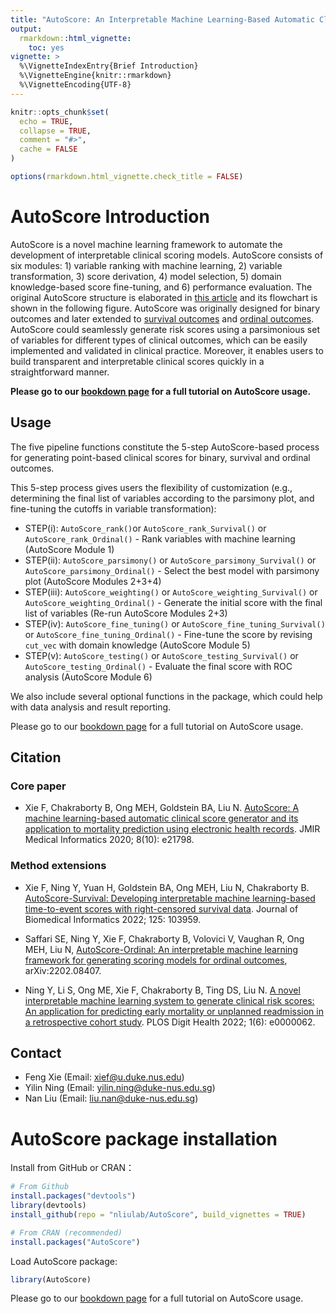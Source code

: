 ---
title: "AutoScore: An Interpretable Machine Learning-Based Automatic Clinical Score Generator"
output: 
  rmarkdown::html_vignette:
    toc: yes
vignette: >
  %\VignetteIndexEntry{Brief Introduction}
  %\VignetteEngine{knitr::rmarkdown}
  %\VignetteEncoding{UTF-8}
---

```{r, include = FALSE}
knitr::opts_chunk$set(
  echo = TRUE,
  collapse = TRUE,
  comment = "#>",
  cache = FALSE
)

options(rmarkdown.html_vignette.check_title = FALSE)
```

# AutoScore Introduction

AutoScore is a novel machine learning framework to automate the development of interpretable clinical scoring models. AutoScore consists of six modules: 1) variable ranking with machine learning, 2) variable transformation, 3) score derivation, 4) model selection, 5) domain knowledge-based score fine-tuning, and 6) performance evaluation. The original AutoScore structure is elaborated in [this article](http://dx.doi.org/10.2196/21798) and its flowchart is shown in the following figure. AutoScore was originally designed for binary outcomes and later extended to [survival outcomes](http://dx.doi.org/10.1016/j.jbi.2021.103959) and [ordinal outcomes](https://doi.org/10.48550/arxiv.2202.08407). AutoScore could seamlessly generate risk scores using a parsimonious set of variables for different types of clinical outcomes, which can be easily implemented and validated in clinical practice. Moreover, it enables users to build transparent and interpretable clinical scores quickly in a straightforward manner. 

**Please go to our [bookdown page](https://nliulab.github.io/AutoScore/) for a full tutorial on AutoScore usage.**

## Usage

The five pipeline functions constitute the 5-step AutoScore-based
process for generating point-based clinical scores for binary, survival
and ordinal outcomes.

This 5-step process gives users the flexibility of customization (e.g.,
determining the final list of variables according to the parsimony plot, and
fine-tuning the cutoffs in variable transformation):

-   STEP(i): `AutoScore_rank()`or `AutoScore_rank_Survival()` or
    `AutoScore_rank_Ordinal()` - Rank variables with machine learning
    (AutoScore Module 1)
-   STEP(ii): `AutoScore_parsimony()` or
    `AutoScore_parsimony_Survival()` or
    `AutoScore_parsimony_Ordinal()` - Select the best model with
    parsimony plot (AutoScore Modules 2+3+4)
-   STEP(iii): `AutoScore_weighting()` or
    `AutoScore_weighting_Survival()` or
    `AutoScore_weighting_Ordinal()` - Generate the initial score with
    the final list of variables (Re-run AutoScore Modules 2+3)
-   STEP(iv): `AutoScore_fine_tuning()` or
    `AutoScore_fine_tuning_Survival()` or
    `AutoScore_fine_tuning_Ordinal()` - Fine-tune the score by revising
    `cut_vec` with domain knowledge (AutoScore Module 5)
-   STEP(v): `AutoScore_testing()` or `AutoScore_testing_Survival()` or
    `AutoScore_testing_Ordinal()` - Evaluate the final score with ROC
    analysis (AutoScore Module 6)

We also include several optional functions in the package, which could
help with data analysis and result reporting.

Please go to our [bookdown page](https://nliulab.github.io/AutoScore/) for a full tutorial on AutoScore usage.

## Citation

### Core paper

* Xie F, Chakraborty B, Ong MEH, Goldstein BA, Liu N. [AutoScore: A machine learning-based automatic clinical score generator and its application to mortality prediction using electronic health records](http://dx.doi.org/10.2196/21798). JMIR Medical Informatics 2020; 8(10): e21798.

### Method extensions

* Xie F, Ning Y, Yuan H, Goldstein BA, Ong MEH, Liu N, Chakraborty B. [AutoScore-Survival: Developing interpretable machine learning-based time-to-event scores with right-censored survival data](http://dx.doi.org/10.1016/j.jbi.2021.103959). Journal of Biomedical Informatics 2022; 125: 103959.

* Saffari SE, Ning Y, Xie F, Chakraborty B, Volovici V, Vaughan R, Ong MEH, Liu N, [AutoScore-Ordinal: An interpretable machine learning framework for generating scoring models for ordinal outcomes](https://doi.org/10.48550/arxiv.2202.08407), arXiv:2202.08407.

* Ning Y, Li S, Ong ME, Xie F, Chakraborty B, Ting DS, Liu N. [A novel interpretable machine learning system to generate clinical risk scores: An application for predicting early mortality or unplanned readmission in a retrospective cohort study](https://doi.org/10.1371/journal.pdig.0000062). PLOS Digit Health 2022; 1(6): e0000062.

## Contact

-   Feng Xie (Email: <xief@u.duke.nus.edu>)
-   Yilin Ning (Email: <yilin.ning@duke-nus.edu.sg>)
-   Nan Liu (Email: <liu.nan@duke-nus.edu.sg>)

# AutoScore package installation

Install from GitHub or CRAN：

``` r
# From Github
install.packages("devtools")
library(devtools)
install_github(repo = "nliulab/AutoScore", build_vignettes = TRUE)

# From CRAN (recommended)
install.packages("AutoScore")
```
[devtools]: https://github.com/hadley/devtools

Load AutoScore package: 

``` r
library(AutoScore)
```

Please go to our [bookdown page](https://nliulab.github.io/AutoScore/)
for a full tutorial on AutoScore usage.
